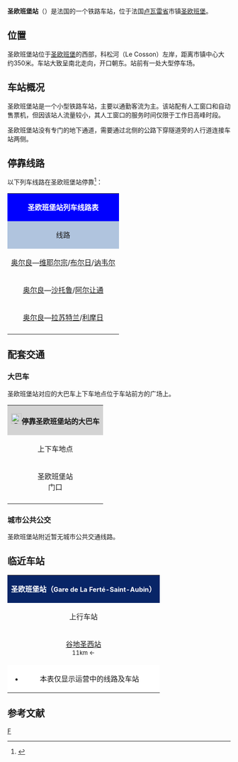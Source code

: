 {{Infobox station
|symbol_right={{SNCF logo}}
|name=圣欧班堡站
|native_name=Gare de La Ferté-Saint-Aubin
|native_name_lang=fr
|image=La-Ferté-Saint-Aubin IMG 0153.JPG
|caption=圣欧班堡站主站房
|borough={{FRA}}[[卢瓦雷省|卢瓦雷省]][[圣欧班堡|圣欧班堡]]
|address=route de Ligny, 45240 LA FERTE ST AUBIN
|coordinates={{coord|47|43|16|N|1|55|56|E|display=inline,title|scale:10000}}
|code=543142
|elevation=116
|architect=
|owned= {{SNCF logo}}
|structure=地面双侧式车站
|opened= 1847年7月20日
|closed=
|status=使用中
|operator= {{SNCF logo}}
|lines=[[奥尔良－蒙托邦铁路|奥尔良－蒙托邦铁路]]
|platforms=2
|tracks=2
|type=客运车站，兼办货运业务
|services=[[法国大区列车|TER]]
|passengers=133,558人次
|pass_year=2016年<ref>{{Cite web|url=https://ressources.data.sncf.com/explore/dataset/frequentation-gares/?sort=voyageurs_2014&q=la+ferte|title=Fréquentation en gares|accessdate=2017-12-26|author=SNCF|date=|language=fr|publisher=SNCF Open Data|archive-date=2020-12-16|archive-url=https://web.archive.org/web/20201216112948/https://ressources.data.sncf.com/explore/dataset/frequentation-gares/?sort=voyageurs_2014&q=la+ferte|dead-url=no}}</ref>
|pass_rank=b级

















}}
'''圣欧班堡站'''（{{lang-fr|Gare de La Ferté-Saint-Aubin}}）是法国的一个铁路车站，位于法国[[卢瓦雷省|卢瓦雷省]]市镇[[圣欧班堡|圣欧班堡]]。

==位置==

圣欧班堡站位于[[圣欧班堡|圣欧班堡]]的西部，科松河（Le Cosson）左岸，距离市镇中心大约350米。车站大致呈南北走向，开口朝东。站前有一处大型停车场。

==车站概况==

圣欧班堡站是一个小型铁路车站，主要以通勤客流为主。该站配有人工窗口和自动售票机，但因该站人流量较小，其人工窗口的服务时间仅限于工作日高峰时段。

圣欧班堡站没有专门的地下通道，需要通过北侧的公路下穿隧道旁的人行道连接车站两侧。

== 停靠线路 ==

{{动态列表|最后更新时间：2018年6月6日。本章节内容仅供参考，不排除临时性的变更。欢迎修正和补充}}

以下列车线路在圣欧班堡站停靠<ref>{{Cite web|url=http://www.ter.sncf.com/centre-val-de-loire/gares/87543124/La%20Fert%C3%A9-St-Aubin/pratique|title=拉莫特伯夫龙站实用信息|accessdate=2016-04-30|author=SNCF|date=|language=法语|publisher=TER Centre-Val-de-Loire|archive-date=2018-06-12|archive-url=https://web.archive.org/web/20180612163624/https://www.ter.sncf.com/centre-val-de-loire/gares/87543124/La%20Fert%c3%a9-St-Aubin/pratique|dead-url=no}}</ref>：

{| class="wikitable mw-collapsible" 
|colspan="5" style="background:#0000FF" align="center" |{{SNCF logo}} <span style="color:#FFFFFF">'''圣欧班堡站列车线路表'''</span>
|-
!style="background:#B0C4DE"| 线路
!style="background:#B0C4DE"|车种
!style="background:#B0C4DE"|上一站
!style="background:#B0C4DE"|下一站
!style="background:#B0C4DE"|大致运行频率{{noteTag|name=noteA}}
|-
|[[奥尔良站|奥尔良]]—[[维耶尔宗城站|维耶尔宗]]/[[布尔日站|布尔日]]/[[讷韦尔站|讷韦尔]]
| rowspan="3" align="center" |'''[[法国大区列车|TER]]'''
|[[谷地圣西站|谷地圣西-拉苏斯]]
|[[拉莫特伯夫龙站|拉莫特伯夫龙]]
|每天6趟左右
|-
|[[奥尔良站|奥尔良]]—[[沙托鲁站|沙托鲁]]/[[克勒兹河畔阿尔让通站|阿尔让通]]
|[[谷地圣西站|谷地圣西-拉苏斯]]
|[[拉莫特伯夫龙站|拉莫特伯夫龙]]
|每天4趟左右
|-
|[[奥尔良站|奥尔良]]—[[拉苏特兰站|拉苏特兰]]/[[利摩日贝尼迪克坦站|利摩日]]
|[[谷地圣西站|谷地圣西-拉苏斯]]
|[[拉莫特伯夫龙站|拉莫特伯夫龙]]
|每天1趟
|-
|colspan="5" style="background:#FFFFFF"|{{noteFoot|1=
{{noteTag|name=noteA|1=在本栏中，往返1次为"1趟"；除特别标明外，其数据仅工作日有效，周末及节假日列车数量可能会减少}}
}}
|}

==配套交通==
===大巴车===

圣欧班堡站对应的大巴车上下车地点位于车站前方的广场上。

{| class="wikitable mw-collapsible" 
|colspan="3" align="center" style="background:#D3D3D3" |[[File:BSicon_BUS.svg|24x24px]]'''停靠圣欧班堡站的大巴车'''
|-
!align="center" |上下车地点
!align="center" |运营单位
!align="center" |主要目的地{{noteTag|name=noteA}}
|-
| rowspan="2" align="center" |圣欧班堡站<br>门口
|align="center" |{{Remi logo}}<br>{{link-fr|中央-卢瓦尔河谷大区城际客运|Réseau de mobilité interurbaine|中央-卢瓦尔河谷大区城际客运}}-<br>{{link-fr|卢瓦雷省城际客运|Ulys|卢瓦雷省}}
|
<code>'''5'''</code>：[[奥尔良|Orléans]]{{.w}}[[梅内斯特罗昂维雷特|Ménestreau-en-Villette]]{{.w}}[[森讷利|Sennely]]{{noteTag|name=noteC}}
|-
|align="center" |[[SNCF|SNCF]]
|（''当某条铁路线施工或罢工时，SNCF可能会提供途径该线路沿途站点的大巴车''{{noteTag|name=noteB}}）
|-
|colspan="3" style="background:#FFFFFF"|{{noteFoot|1=
{{noteTag|name=noteA|1=本栏不包括可以联程中转前往的目的地}}
{{noteTag|name=noteB|1=其车票可与SNCF的同线路车票通用}}
{{noteTag|name=noteC|1=部分城际客运线路仅周一至五开行}}
}}
|}

===城市公共公交===

圣欧班堡站附近暂无城市公共交通线路。

==临近车站==

{|class="wikitable mw-collapsible" style="margin: 0 auto; width:42em;"
|colspan="3"  style="background:#082567" align="center"|<span style="color:#FFFFFF">'''圣欧班堡站（<span style="font-size:11pt;">Gare de La Ferté-Saint-Aubin</span>）'''</span>
|-
!上行车站
!线路
!下行车站
|-
|align="center" |[[谷地圣西站|谷地圣西站]]<br><span style="font-size:small">11km ←</span>
|align="center" |'''[[奥尔良－蒙托邦铁路|奥尔良－蒙托邦铁路]]'''
|align="center" |[[拉莫特伯夫龙站|拉莫特伯夫龙站]]<br><span style="font-size:small">→ 15.8km</span>
|-
|colspan="3" style="background:#FFFFFF"|
*本表仅显示运营中的线路及车站
|}

== 参考文献 ==
{{Reflist}}

[[Category:卢瓦雷省铁路车站|F]]